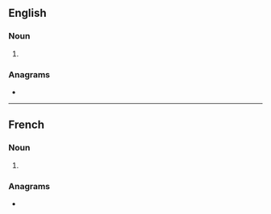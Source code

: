 ==English==

===Noun===
{{head|en|noun form}}

# {{plural of|en|osier}}

===Anagrams===
* {{anagrams|en|a=eiorss|Rosies}}

----

==French==

===Noun===
{{head|fr|noun form|g=m}}

# {{plural of|fr|osier}}

===Anagrams===
* {{l|fr|serois}}